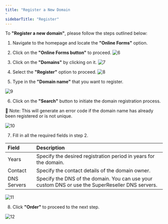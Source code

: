 ```yaml
---
title: "Register a New Domain
"
sidebarTitle: "Register"
---
```

To **"Register a new domain"**, please follow the steps outlined below:

1. Navigate to the homepage and locate the **"Online Forms"** option.
2. Click on the **"Online Forms button"** to proceed.
![6](/images/domainimages/6.png)

3. Click on the **"Domains"** by clicking on it.
![7](/images/domainimages/7.png)

4. Select the **"Register"** option to proceed.
![8](/images/domainimages/8.png)

5. Type in the **"Domain name"** that you want to register.

![9](/images/domainimages/9.png)

6. Click on the **"Search"** button to initiate the domain registration process.

<Note>📘 Note: This will generate an error code if the domain name has already been registered or is not unique.</Note>

![10](/images/domainimages/10.png)

7. Fill in all the required fields in step 2.

| Field       | Description                                                                                      |
| :---------- | :----------------------------------------------------------------------------------------------- |
| Years       | Specify the desired registration period in years for the domain.                        |
| Contact     | Specify the contact details of the domain owner.                                                 |
| DNS Servers | Specify the DNS of the domain. You can use your custom DNS or use the SuperReseller DNS servers. |

![11](/images/domainimages/11.png)

8. Click **"Order"** to proceed to the next step.

![12](/images/domainimages/12.png)